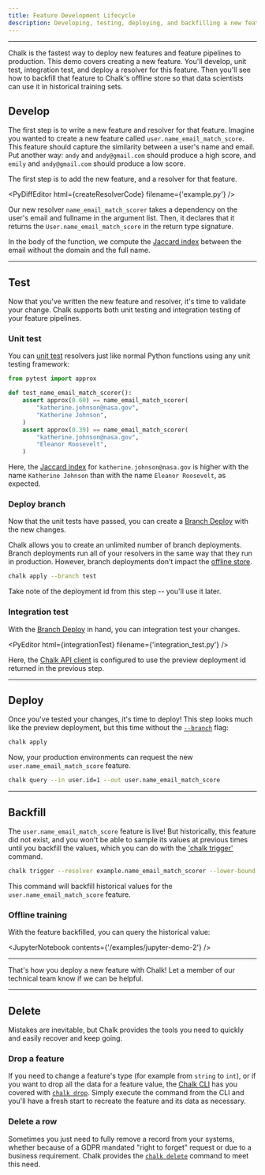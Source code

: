 ```yaml
---
title: Feature Development Lifecycle
description: Developing, testing, deploying, and backfilling a new feature
---
```



---

Chalk is the fastest way to deploy new features and feature
pipelines to production.
This demo covers creating a new feature.
You'll develop, unit test, integration test,
and deploy a resolver for this feature.
Then you'll see how to backfill that feature
to Chalk's offline store so that data scientists
can use it in historical training sets.

## Develop

The first step is to write a new feature and resolver for that feature.
Imagine you wanted to create a new feature called `user.name_email_match_score`.
This feature should capture the similarity between a user's name and email.
Put another way:
`andy` and `andy@gmail.com` should produce a high score, and
`emily` and `andy@gmail.com` should produce a low score.

The first step is to add the new feature, and a resolver for that feature.

<PyDiffEditor html={createResolverCode} filename={'example.py'} />

Our new resolver `name_email_match_scorer` takes a dependency on
the user's email and fullname in the argument list.
Then, it declares that it returns the `User.name_email_match_score`
in the return type signature.

In the body of the function, we compute the
[Jaccard index](https://en.wikipedia.org/wiki/Jaccard_index)
between the email without the domain and the full name.

---

## Test

Now that you've written the new feature and resolver, it's time
to validate your change.
Chalk supports both unit testing and integration testing of your
feature pipelines.

### Unit test

You can [unit test](/docs/unit-tests) resolvers just like normal
Python functions using any unit testing framework:

```py
from pytest import approx

def test_name_email_match_scorer():
    assert approx(0.60) == name_email_match_scorer(
        "katherine.johnson@nasa.gov",
        "Katherine Johnson",
    )
    assert approx(0.39) == name_email_match_scorer(
        "katherine.johnson@nasa.gov",
        "Eleanor Roosevelt",
    )
```

Here, the
[Jaccard index](https://en.wikipedia.org/wiki/Jaccard_index)
for `katherine.johnson@nasa.gov` is higher with the name
`Katherine Johnson` than with the name `Eleanor Roosevelt`,
as expected.

### Deploy branch

Now that the unit tests have passed,
you can create a [Branch Deploy](/docs/integration-tests#branch-deployments)
with the new changes.

Chalk allows you to create an unlimited number of branch deployments.
Branch deployments run all of your resolvers in the same way
that they run in production. However, branch deployments don't impact
the [offline store](/docs/training-client).

```bash
chalk apply --branch test
```

Take note of the deployment id from this step -- you'll use it later.

### Integration test

With the [Branch Deploy](/docs/integration-tests#branch-deployments)
in hand, you can integration test your changes.

<PyEditor html={integrationTest} filename={'integration_test.py'} />

Here, the
[Chalk API client](/docs/query-basics)
is configured to use the preview deployment id returned
in the previous step.

---

## Deploy

Once you've tested your changes, it's time to deploy!
This step looks much like the preview deployment,
but this time without the [`--branch`](/cli/apply#branch) flag:

```bash
chalk apply
```

Now, your production environments can request the new
`user.name_email_match_score` feature.

```bash
chalk query --in user.id=1 --out user.name_email_match_score
```

---

## Backfill

The `user.name_email_match_score` feature is live!
But historically, this feature did not exist,
and you won't be able to sample its values at previous times
until you backfill the values, which you can do with the ['chalk trigger'](cli/trigger) command.

```bash
chalk trigger --resolver example.name_email_match_scorer --lower-bound 2020-05-05T12:00:00+00:00 --persist-offline=True
```

This command will backfill historical values for the `user.name_email_match_score` feature.

### Offline training

With the feature backfilled, you can query
the historical value:

<JupyterNotebook contents={'/examples/jupyter-demo-2'} />

---

That's how you deploy a new feature with Chalk!
Let a member of our technical team know if we can be helpful.

---

## Delete

Mistakes are inevitable, but Chalk provides the tools you need to quickly and easily recover and keep going.

### Drop a feature

If you need to change a feature's type (for example from `string` to `int`), or if you want to drop all the data for a feature value, the [Chalk CLI](/cli/) has you covered with [`chalk drop`](/cli/drop).  Simply execute the command from the CLI and you'll have a fresh start to recreate the feature and its data as necessary.

### Delete a row

Sometimes you just need to fully remove a record from your systems, whether because of a GDPR mandated "right to forget" request or due to a business requirement.  Chalk provides the [`chalk delete`](/cli/delete) command to meet this need.
